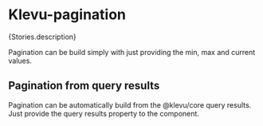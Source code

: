 
<Meta of={Stories} />

# Klevu-pagination

<Markdown>{Stories.description}</Markdown>

Pagination can be build simply with just providing the min, max and current values.

<Canvas of={Stories.Pagination} />

<Controls />

## Pagination from query results

Pagination can be automatically build from the @klevu/core query results. Just provide the query results property to the component.

<Canvas of={Stories.PaginationFromResults} />

<KlevuAutoDocs of={Stories} />
